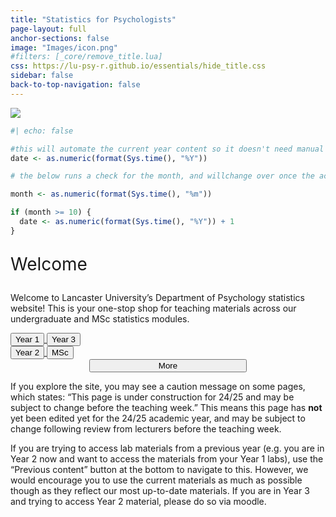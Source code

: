 ```yaml
---
title: "Statistics for Psychologists"
page-layout: full
anchor-sections: false
image: "Images/icon.png"
#filters: [_core/remove_title.lua]
css: https://lu-psy-r.github.io/essentials/hide_title.css
sidebar: false
back-to-top-navigation: false
---
```


![](Images/LUPsychology.svg){fig-alt="University Logo" fig-align="center"}

```r
#| echo: false

#this will automate the current year content so it doesn't need manual changing each year
date <- as.numeric(format(Sys.time(), "%Y"))

# the below runs a check for the month, and willchange over once the academic year begins

month <- as.numeric(format(Sys.time(), "%m"))

if (month >= 10) {
  date <- as.numeric(format(Sys.time(), "%Y")) + 1
}
```

::: {.div style="font-size:2em;"}
Welcome
:::

Welcome to Lancaster University's Department of Psychology statistics website! This is your one-stop shop for teaching materials across our undergraduate and MSc statistics modules. 

```{=html}

<div class="container">
  <div class="row">
    <div class="col">

    <a href="year1/">
      <button type="button" class="btn btn-landing btn-lg year-one">Year 1</button>
    </a>
    <a href="year3/">
      <button type="button" class="btn btn-landing btn-lg year-three">Year 3</button>
    </a>
    
    </div>
    <div class="col">
    
    <a href="year2/">
      <button type="button" class="btn btn-landing btn-lg year-two">Year 2</button>
    </a>
    <a href="MSc/">
      <button type="button" class="btn btn-landing btn-lg year-msc">MSc</button>
    </a>
    
    </div>
  </div>
  <div class="row" style="text-align:center;">
    <div><a href="more/">
      <button type="button" class="btn btn-landing btn-lg" style="width: 50%">More</button>
    </a></div>
  </div>
</div>



```

::: {.callout-caution}
If you explore the site, you may see a caution message on some pages, which states: "This page is under construction for 24/25 and may be subject to change before the teaching week." This means this page has <b>not</b> yet been edited yet for the 24/25 academic year, and may be subject to change following review from lecturers before the teaching week.
:::

If you are trying to access lab materials from a previous year (e.g. you are in Year 2 now and want to access the materials from your Year 1 labs), use the "Previous content" button at the bottom to navigate to this. However, we would encourage you to use the current materials as much as possible though as they reflect our most up-to-date materials. If you are in Year 3 and trying to access Year 2 material, please do so via moodle.
